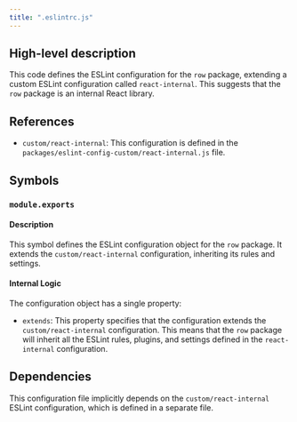 ```yaml
---
title: ".eslintrc.js"
---
```


## High-level description
This code defines the ESLint configuration for the `row` package, extending a custom ESLint configuration called `react-internal`. This suggests that the `row` package is an internal React library.

## References
- `custom/react-internal`: This configuration is defined in the `packages/eslint-config-custom/react-internal.js` file.

## Symbols
### `module.exports`
#### Description
This symbol defines the ESLint configuration object for the `row` package. It extends the `custom/react-internal` configuration, inheriting its rules and settings.

#### Internal Logic
The configuration object has a single property:

- `extends`: This property specifies that the configuration extends the `custom/react-internal` configuration. This means that the `row` package will inherit all the ESLint rules, plugins, and settings defined in the `react-internal` configuration.

## Dependencies
This configuration file implicitly depends on the `custom/react-internal` ESLint configuration, which is defined in a separate file. 
